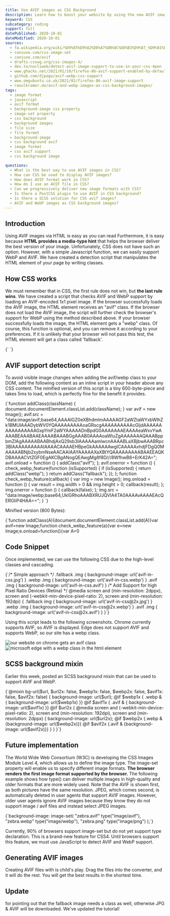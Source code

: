 ```yaml
---
title: Use AVIF images as CSS Background
description: Learn how to boost your website by using the new AVIF image format in the `background-images` of your CSS.
keyword: CSS
subcategory: coding
support: full
datePublished: 2020-10-01
dateModified: 2020-10-01
sources:
  - fa.wikipedia.org/wiki/%D9%85%D9%82%D8%A7%DB%8C%D8%B3%D9%87_%D9%81%D8%B1%D9%85%D8%AA%E2%80%8C%D9%87%D8%A7%DB%8C_%D9%BE%D8%B1%D9%88%D9%86%D8%AF%D9%87%E2%80%8C%D9%87%D8%A7%DB%8C_%DA%AF%D8%B1%D8%A7%D9%81%DB%8C%DA%A9%DB%8C
  - caniuse.com/css-image-set
  - caniuse.com/avif
  - drafts.csswg.org/css-images-4/
  - dev.to/nucliweb/detect-avif-image-support-to-use-in-your-css-4pen
  - www.ghacks.net/2021/01/10/firefox-86-avif-support-enabled-by-default/
  - github.com/djpogo/avif-webp-css-support
  - www.omgubuntu.co.uk/2021/01/firefox-86-avif-image-support
  - raoulkramer.de/avif-and-webp-images-as-css-background-images/
tags:
  - image format
  - javascript
  - avif format
  - background-image css property
  - image-set property
  - css background
  - background images
  - file size
  - file format
  - background-image
  - css background avif
  - image format
  - css avif support
  - css background image

questions:
  - What is the best way to use AVIF images in CSS?
  - How can CSS be used to display AVIF images?
  - How does AVIF format work in CSS?
  - How do I use an AVIF file in CSS?
  - Can we progressively deliver new image formats with CSS?
  - Is there a PostCSS plugin to use AVIF in CSS background?
  - Is there a SCSS solution for CSS avif images?
  - AVIF and WebP images as CSS background images?
---
```


## Introduction

Using AVIF images via HTML is easy as you can read <Link text="in this tutorial." href="/blog/tutorials/html/" />
Furthermore, it is easy because **HTML provides a media-type hint** that helps the browser deliver the best version of your image. Unfortunately, CSS does not have such an option. However, with a simple Javascript function, we can easily support WebP and AVIF. We have created a detection script that manipulates the HTML element of your page by writing classes.

## How CSS works

We must remember that in CSS, the first rule does not win, but **the last rule wins**. We have created a script that checks AVIF and WebP support by loading an AVIF-encoded 1x1 pixel image. If the browser successfully loads the AVIF image, the HTML element receives an "avif" class.
If the browser does not load the AVIF image, the script will further check the browser's support for WebP using the method described above. If your browser successfully loads the image, the HTML element gets a "webp" class. Of course, this function is optional, and you can remove it according to your preferences.
If it is unlikely that your browser will not pass this test, the HTML element will get a class called 'fallback'.

<Syntax language="html">
{`<html class="fallback"></html> <!-- you have to use jpg (oh god)-->
<html class="webp"></html> <!-- you can use webp-->
<html class="avif"></html> <!-- you can use avif (heck yeah!)-->`}
</Syntax>

## AVIF support detection script

To avoid visible image changes when adding the avif/webp class to your DOM, add the following content as an inline script in your header above any CSS content. The minified version of this script is a tiny 600-byte-piece and takes 5ms to load, which is perfectly fine for the benefit it provides.

<Syntax language="javascript">
 {`function addClass(className) {
 document.documentElement.classList.add(className);
}
var avif = new Image();
avif.src =
 "data:image/avif;base64,AAAAIGZ0eXBhdmlmAAAAAGF2aWZtaWYxbWlhZk1BMUIAAADybWV0YQAAAAAAAAAoaGRscgAAAAAAAAAAcGljdAAAAAAAAAAAAAAAAGxpYmF2aWYAAAAADnBpdG0AAAAAAAEAAAAeaWxvYwAAAABEAAABAAEAAAABAAABGgAAAB0AAAAoaWluZgAAAAAAAQAAABppbmZlAgAAAAABAABhdjAxQ29sb3IAAAAAamlwcnAAAABLaXBjbwAAABRpc3BlAAAAAAAAAAIAAAACAAAAEHBpeGkAAAAAAwgICAAAAAxhdjFDgQ0MAAAAABNjb2xybmNseAACAAIAAYAAAAAXaXBtYQAAAAAAAAABAAEEAQKDBAAAACVtZGF0EgAKCBgANogQEAwgMg8f8D///8WfhwB8+ErK42A=";
avif.onload = function () {
 addClass("avif");
};
avif.onerror = function () {
 check_webp_feature(function (isSupported) {
  if (isSupported) {
   return addClass("webp");
  }
  return addClass("fallback");
 });
};
function check_webp_feature(callback) {
var img = new Image();
img.onload = function () {
var result = img.width > 0 && img.height > 0;
callback(result);
};
img.onerror = function () {
callback(false);
};
img.src =
"data:image/webp;base64,UklGRhoAAABXRUJQVlA4TA0AAAAvAAAAEAcQERGIiP4HAA==";
}
`}

</Syntax>

Minified version (800 Bytes):

<Syntax language="javascript">
  {`function addClass(A){document.documentElement.classList.add(A)}var avif=new Image;function check_webp_feature(a){var e=new Image;e.onload=function(){var A=0<e.width&&0<e.height;a(A)},e.onerror=function(){a(!1)},e.src="data:image/webp;base64,UklGRhoAAABXRUJQVlA4TA0AAAAvAAAAEAcQERGIiP4HAA=="}avif.src="data:image/avif;base64,AAAAIGZ0eXBhdmlmAAAAAGF2aWZtaWYxbWlhZk1BMUIAAADybWV0YQAAAAAAAAAoaGRscgAAAAAAAAAAcGljdAAAAAAAAAAAAAAAAGxpYmF2aWYAAAAADnBpdG0AAAAAAAEAAAAeaWxvYwAAAABEAAABAAEAAAABAAABGgAAAB0AAAAoaWluZgAAAAAAAQAAABppbmZlAgAAAAABAABhdjAxQ29sb3IAAAAAamlwcnAAAABLaXBjbwAAABRpc3BlAAAAAAAAAAIAAAACAAAAEHBpeGkAAAAAAwgICAAAAAxhdjFDgQ0MAAAAABNjb2xybmNseAACAAIAAYAAAAAXaXBtYQAAAAAAAAABAAEEAQKDBAAAACVtZGF0EgAKCBgANogQEAwgMg8f8D///8WfhwB8+ErK42A=",avif.onload=function(){addClass("avif")},avif.onerror=function(){check_webp_feature(function(A){return addClass(A?"webp":"fallback")})};`}
</Syntax>

## Code Snippet

Once implemented, we can use the following CSS due to the high-level classes and cascading.

<Syntax language="css">
  {`/* Simple approach */
.fallback .img { background-image: url('avif-in-css.jpg') }
.webp .img { background-image: url('avif-in-css.webp') }
.avif .img { background-image: url('avif-in-css.avif') }
/* Add Support for high Pixel Ratio Devices (Retina) */
@media
  screen and (min-resolution: 2dppx),
  screen and (-webkit-min-device-pixel-ratio: 2),
  screen and (min-resolution: 192dpi) {
  .fallback img { background-image: url('avif-in-css@2x.jpg') }
  .webp .img { background-image: url('avif-in-css@2x.webp') }
  .avif .img { background-image: url('avif-in-css@2x.avif') }
}`}
</Syntax>

Using this script leads to the following screenshots. Chrome currently supports AVIF, so AVIF is displayed. Edge does not support AVIF and supports WebP, so our site has a webp class.

<Image src="css-chrome" alt="our website on chrome gets an avif class" />
<Image
  src="css-edge"
  alt="microsoft edge with a webp class in the html element"
/>

## SCSS background mixin

Earlier this week, <Link href="raoulkramer.de/avif-and-webp-images-as-css-background-images/" text="Raoul Kramer" />
posted an SCSS background mixin that can be used to support AVIF and WebP.

<Syntax language="scss">
  {`@mixin bg-url($url, $url2x: false, $webp1x: false, $webp2x: false, $avif1x: false, $avif2x: false) {
 background-image: url($url);
 @if $webp1x { .webp & { background-image: url($webp1x) }}
 @if $avif1x { .avif & { background-image: url($avif1x) }}
 @if $url2x {
  @media
  screen and (-webkit-min-device-pixel-ratio: 2),
  screen and (min-resolution: 192dpi),
  screen and (min-resolution: 2dppx) {
   background-image: url($url2x);
   @if $webp2x {.webp & {background-image: url($webp2x)}}
   @if $avif2x {.avif & {background-image: url($avif2x)}}
  }
 }
}`}
</Syntax>

## Future implementation

The World Wide Web Consortium (W3C) is developing the CSS Images Module Level 4, which allows us to define the image type. The image-set property will enable us to specify different image formats. **The browser renders the first image format supported by the browser.**
The following example shows how type() can deliver multiple images in high-quality and older formats that are more widely used. Note that the AVIF is shown first, as both pictures have the same resolution. JPEG, which comes second, is automatically deleted in user agents that support AVIF images.
However, older user agents ignore AVIF images because they know they do not support image / avif files and instead select JPEG images.

<Syntax language="css">
  {`background-image:
 image-set(
  "zebra.avif" type("image/avif"),
  "zebra.webp" type("image/webp"),
  "zebra.png" type("image/png")
 );`}
</Syntax>

Currently, 90% of browsers support image-set but do not yet support type declaration. This is a brand-new feature for CSS4. Until browsers support this feature, we must use JavaScript to detect AVIF and WebP support.

## Generating AVIF images

Creating AVIF files with <Link text="avif.io" href="/" />
is child's play. Drag the files into the converter, and it will do the rest. You will get the best results in the shortest time.

## Update

<Link
  text="Huge thanks to Stephanie Hsu"
  href="github.com/justinschmitz97/avif.io/issues/74"
/> for pointing out that the fallback image needs a class as well, otherwise JPG
& AVIF will be downloaded. We've updated the tutorial!
